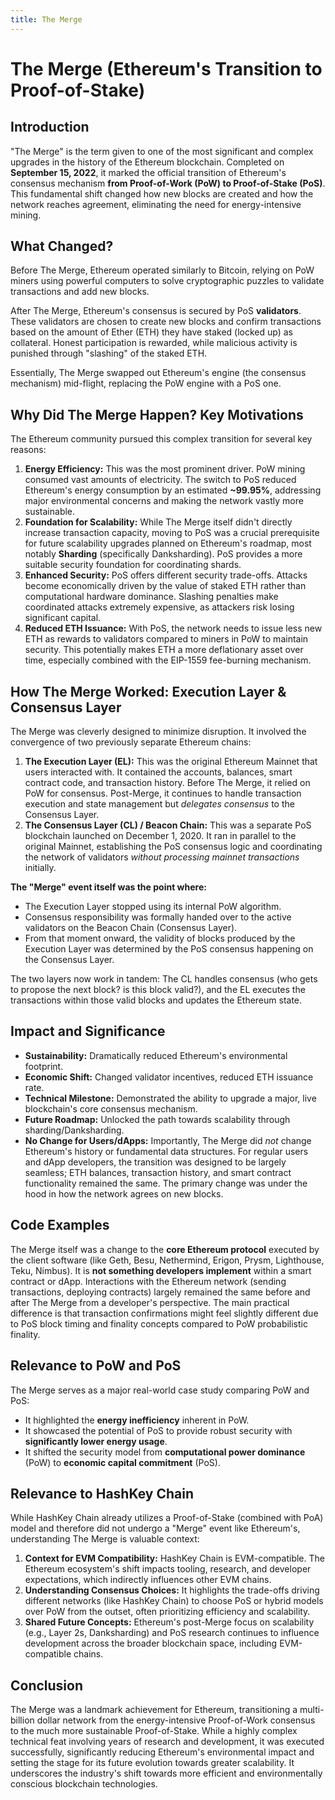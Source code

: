 ```yaml
---
title: The Merge
---
```


# The Merge (Ethereum's Transition to Proof-of-Stake)

## Introduction

"The Merge" is the term given to one of the most significant and complex upgrades in the history of the Ethereum blockchain. Completed on **September 15, 2022**, it marked the official transition of Ethereum's consensus mechanism **from Proof-of-Work (PoW) to Proof-of-Stake (PoS)**. This fundamental shift changed how new blocks are created and how the network reaches agreement, eliminating the need for energy-intensive mining.

## What Changed?

Before The Merge, Ethereum operated similarly to Bitcoin, relying on PoW miners using powerful computers to solve cryptographic puzzles to validate transactions and add new blocks.

After The Merge, Ethereum's consensus is secured by PoS **validators**. These validators are chosen to create new blocks and confirm transactions based on the amount of Ether (ETH) they have staked (locked up) as collateral. Honest participation is rewarded, while malicious activity is punished through "slashing" of the staked ETH.

Essentially, The Merge swapped out Ethereum's engine (the consensus mechanism) mid-flight, replacing the PoW engine with a PoS one.

## Why Did The Merge Happen? Key Motivations

The Ethereum community pursued this complex transition for several key reasons:

1.  **Energy Efficiency:** This was the most prominent driver. PoW mining consumed vast amounts of electricity. The switch to PoS reduced Ethereum's energy consumption by an estimated **~99.95%**, addressing major environmental concerns and making the network vastly more sustainable.
2.  **Foundation for Scalability:** While The Merge itself didn't directly increase transaction capacity, moving to PoS was a crucial prerequisite for future scalability upgrades planned on Ethereum's roadmap, most notably **Sharding** (specifically Danksharding). PoS provides a more suitable security foundation for coordinating shards.
3.  **Enhanced Security:** PoS offers different security trade-offs. Attacks become economically driven by the value of staked ETH rather than computational hardware dominance. Slashing penalties make coordinated attacks extremely expensive, as attackers risk losing significant capital.
4.  **Reduced ETH Issuance:** With PoS, the network needs to issue less new ETH as rewards to validators compared to miners in PoW to maintain security. This potentially makes ETH a more deflationary asset over time, especially combined with the EIP-1559 fee-burning mechanism.

## How The Merge Worked: Execution Layer & Consensus Layer

The Merge was cleverly designed to minimize disruption. It involved the convergence of two previously separate Ethereum chains:

1.  **The Execution Layer (EL):** This was the original Ethereum Mainnet that users interacted with. It contained the accounts, balances, smart contract code, and transaction history. Before The Merge, it relied on PoW for consensus. Post-Merge, it continues to handle transaction execution and state management but *delegates consensus* to the Consensus Layer.
2.  **The Consensus Layer (CL) / Beacon Chain:** This was a separate PoS blockchain launched on December 1, 2020. It ran in parallel to the original Mainnet, establishing the PoS consensus logic and coordinating the network of validators *without processing mainnet transactions* initially.

**The "Merge" event itself was the point where:**
*   The Execution Layer stopped using its internal PoW algorithm.
*   Consensus responsibility was formally handed over to the active validators on the Beacon Chain (Consensus Layer).
*   From that moment onward, the validity of blocks produced by the Execution Layer was determined by the PoS consensus happening on the Consensus Layer.

The two layers now work in tandem: The CL handles consensus (who gets to propose the next block? is this block valid?), and the EL executes the transactions within those valid blocks and updates the Ethereum state.

## Impact and Significance

*   **Sustainability:** Dramatically reduced Ethereum's environmental footprint.
*   **Economic Shift:** Changed validator incentives, reduced ETH issuance rate.
*   **Technical Milestone:** Demonstrated the ability to upgrade a major, live blockchain's core consensus mechanism.
*   **Future Roadmap:** Unlocked the path towards scalability through sharding/Danksharding.
*   **No Change for Users/dApps:** Importantly, The Merge did *not* change Ethereum's history or fundamental data structures. For regular users and dApp developers, the transition was designed to be largely seamless; ETH balances, transaction history, and smart contract functionality remained the same. The primary change was under the hood in how the network agrees on new blocks.

## Code Examples

The Merge itself was a change to the **core Ethereum protocol** executed by the client software (like Geth, Besu, Nethermind, Erigon, Prysm, Lighthouse, Teku, Nimbus). It is **not something developers implement** within a smart contract or dApp. Interactions with the Ethereum network (sending transactions, deploying contracts) largely remained the same before and after The Merge from a developer's perspective. The main practical difference is that transaction confirmations might feel slightly different due to PoS block timing and finality concepts compared to PoW probabilistic finality.

## Relevance to PoW and PoS

The Merge serves as a major real-world case study comparing PoW and PoS:
*   It highlighted the **energy inefficiency** inherent in PoW.
*   It showcased the potential of PoS to provide robust security with **significantly lower energy usage**.
*   It shifted the security model from **computational power dominance** (PoW) to **economic capital commitment** (PoS).

## Relevance to HashKey Chain

While HashKey Chain already utilizes a Proof-of-Stake (combined with PoA) model and therefore did not undergo a "Merge" event like Ethereum's, understanding The Merge is valuable context:

1.  **Context for EVM Compatibility:** HashKey Chain is EVM-compatible. The Ethereum ecosystem's shift impacts tooling, research, and developer expectations, which indirectly influences other EVM chains.
2.  **Understanding Consensus Choices:** It highlights the trade-offs driving different networks (like HashKey Chain) to choose PoS or hybrid models over PoW from the outset, often prioritizing efficiency and scalability.
3.  **Shared Future Concepts:** Ethereum's post-Merge focus on scalability (e.g., Layer 2s, Danksharding) and PoS research continues to influence development across the broader blockchain space, including EVM-compatible chains.

## Conclusion

The Merge was a landmark achievement for Ethereum, transitioning a multi-billion dollar network from the energy-intensive Proof-of-Work consensus to the much more sustainable Proof-of-Stake. While a highly complex technical feat involving years of research and development, it was executed successfully, significantly reducing Ethereum's environmental impact and setting the stage for its future evolution towards greater scalability. It underscores the industry's shift towards more efficient and environmentally conscious blockchain technologies. 